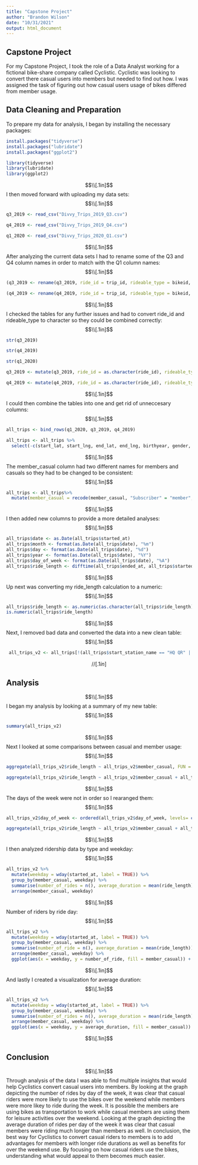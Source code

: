 ```yaml
---
title: "Capstone Project"
author: "Brandon Wilson"
date: "10/31/2021"
output: html_document
---
```


## Capstone Project

For my Capstone Project, I took the role of a Data Analyst working for a fictional bike-share company called Cyclistic. Cyclistic was looking to convert there casual users into members but needed to find out how. I was assigned the task of figuring out how casual users usage of bikes differed from member usage.

## Data Cleaning and Preparation

To prepare my data for analysis, I began by installing the necessary packages:

```r
install.packages("tidyverse")
install.packages("lubridate")
install.packages("ggplot2")

library(tidyverse)
library(lubridate)
library(ggplot2)
```
$$\\[.1in]$$
I then moved forward with uploading my data sets:
$$\\[.1in]$$
```r
q3_2019 <- read_csv("Divvy_Trips_2019_Q3.csv")

q4_2019 <- read_csv("Divvy_Trips_2019_Q4.csv")

q1_2020 <- read_csv("Divvy_Trips_2020_Q1.csv")
```
$$\\[.1in]$$
After analyzing the current data sets I had to rename some of the Q3 and Q4 column names in order to match with the Q1 column names:
$$\\[.1in]$$


```r
(q3_2019 <- rename(q3_2019, ride_id = trip_id, rideable_type = bikeid, started_at = start_time, ended_at = end_time, start_station_name = from_station_name, start_station_id = from_station_id, end_station_name = to_station_name, end_station_id = to_station_id, member_casual = usertype))
```

```r
(q4_2019 <- rename(q4_2019, ride_id = trip_id, rideable_type = bikeid, started_at = start_time, ended_at = end_time, start_station_name = from_station_name, start_station_id = from_station_id, end_station_name = to_station_name, end_station_id = to_station_id, member_casual = usertype))
```

$$\\[.1in]$$
I checked the tables for any further issues and had to convert ride_id and rideable_type to character so they could be combined correctly:
$$\\[.1in]$$


```r
str(q3_2019)
```

```r
str(q4_2019)
```

```r
str(q1_2020)
```
```r
q3_2019 <- mutate(q3_2019, ride_id = as.character(ride_id), rideable_type = as.character(rideable_type))
```

```r
q4_2019 <- mutate(q4_2019, ride_id = as.character(ride_id), rideable_type = as.character(rideable_type))
```
$$\\[.1in]$$
I could then combine the tables into one and get rid of unneccesary columns:
$$\\[.1in]$$
```r
all_trips <- bind_rows(q1_2020, q3_2019, q4_2019)
```

```r
all_trips <- all_trips %>%
  select(-c(start_lat, start_lng, end_lat, end_lng, birthyear, gender, "tripduration"))
```
$$\\[.1in]$$
The member_casual column had two different names for members and casuals so they had to be changed to be consistent:
$$\\[.1in]$$
```r
all_trips <- all_trips%>%
  mutate(member_casual = recode(member_casual, "Subscriber" = "member", "Customer" = "casual"))
```
$$\\[.1in]$$
I then added new columns to provide a more detailed analyses:
$$\\[.1in]$$

```r
all_trips$date <- as.Date(all_trips$started_at)
all_trips$month <- format(as.Date(all_trips$date), "%m")
all_trips$day <- format(as.Date(all_trips$date), "%d")
all_trips$year <- format(as.Date(all_trips$date), "%Y")
all_trips$day_of_week <- format(as.Date(all_trips$date), "%A")
all_trips$ride_length <- difftime(all_trips$ended_at, all_trips$started_at)
```
$$\\[.1in]$$
Up next was converting my ride_length calculation to a numeric:
$$\\[.1in]$$
```r
all_trips$ride_length <- as.numeric(as.character(all_trips$ride_length))
is.numeric(all_trips$ride_length)
```
$$\\[.1in]$$
Next, I removed bad data and converted the data into a new clean table:
$$\\[.1in]$$
```r
 all_trips_v2 <- all_trips[!(all_trips$start_station_name == "HQ QR" | all_trips$ride_length<0),]
```

$$//[.1in]$$

## Analysis
$$\\[.1in]$$
I began my analysis by looking at a summary of my new table:
$$\\[.1in]$$
```r
summary(all_trips_v2)
```

$$\\[.1in]$$
Next I looked at some comparisons between casual and member usage:
$$\\[.1in]$$

```r
aggregate(all_trips_v2$ride_length ~ all_trips_v2$member_casual, FUN = mean)
```



```r
aggregate(all_trips_v2$ride_length ~ all_trips_v2$member_casual + all_trips_v2$day_of_week, FUN = mean)
```
$$\\[.1in]$$
The days of the week were not in order so I rearanged them:
$$\\[.1in]$$
```r
all_trips_v2$day_of_week <- ordered(all_trips_v2$day_of_week, levels= c("Sunday", "Monday", "Tuesday", "Wednesday", "Thursday", "Friday", "Saturday"))
```

```r
aggregate(all_trips_v2$ride_length ~ all_trips_v2$member_casual + all_trips_v2$day_of_week, FUN = median)
```
$$\\[.1in]$$
I then analyzed ridership data by type and weekday:
$$\\[.1in]$$
```r
all_trips_v2 %>%
  mutate(weekday = wday(started_at, label = TRUE)) %>%
  group_by(member_casual, weekday) %>%
  summarise(number_of_rides = n(), average_duration = mean(ride_length)) %>%
  arrange(member_casual, weekday)
```
$$\\[.1in]$$
Number of riders by ride day:
$$\\[.1in]$$
```r
all_trips_v2 %>%
  mutate(weekday = wday(started_at, label = TRUE)) %>%
  group_by(member_casual, weekday) %>%
  summarise(number_of_ride = n(), average_duration = mean(ride_length)) %>%
  arrange(member_casual, weekday) %>%
  ggplot(aes(x = weekday, y = number_of_ride, fill = member_casual)) + geom_col (position = "dodge")
```
$$\\[.1in]$$
And lastly I created a visualization for average duration:
$$\\[.1in]$$
```r
all_trips_v2 %>%
  mutate(weekday = wday(started_at, label = TRUE)) %>%
  group_by(member_casual, weekday) %>%
  summarise(number_of_rides = n(), average_duration = mean(ride_length)) %>%
  arrange(member_casual, weekday) %>%
  ggplot(aes(x = weekday, y = average_duration, fill = member_casual)) + geom_col(postion = "dodge")
```
$$\\[.1in]$$

## Conclusion
$$\\[.1in]$$
Through analysis of the data I was able to find multiple insights that would help Cyclistics convert casual users into members. 
  By looking at the graph depicting the number of rides by day of the week, it was clear that casual riders were more likely to use the bikes over the weekend while members were more likey to ride during the week. It is possible the members are using bikes as transportation to work while casual members are using them for leisure activities over the weekend. Looking at the graph depicting the average duration of rides per day of the week it was clear that casual members were riding much longer than members as well.
  In conclusion, the best way for Cyclistics to convert casual riders to members is to add advantages for members with longer ride durations as well as benefits for over the weekend use. By focusing on how casual riders use the bikes, understanding what would appeal to them becomes much easier. 
